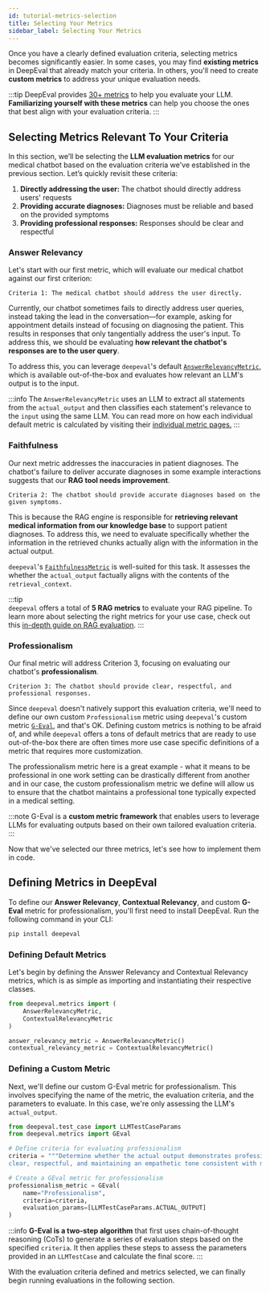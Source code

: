 ```yaml
---
id: tutorial-metrics-selection
title: Selecting Your Metrics
sidebar_label: Selecting Your Metrics
---
```


Once you have a clearly defined evaluation criteria, selecting metrics becomes significantly easier. In some cases, you may find **existing metrics** in DeepEval that already match your criteria. In others, you'll need to create **custom metrics** to address your unique evaluation needs.

:::tip
DeepEval provides [30+ metrics](/docs/metrics-introduction) to help you evaluate your LLM. **Familiarizing yourself with these metrics** can help you choose the ones that best align with your evaluation criteria.
:::

## Selecting Metrics Relevant To Your Criteria

In this section, we’ll be selecting the **LLM evaluation metrics** for our medical chatbot based on the evaluation criteria we've established in the previous section. Let’s quickly revisit these criteria:

1. **Directly addressing the user:** The chatbot should directly address users' requests
2. **Providing accurate diagnoses:** Diagnoses must be reliable and based on the provided symptoms
3. **Providing professional responses:** Responses should be clear and respectful

### Answer Relevancy

Let's start with our first metric, which will evaluate our medical chatbot against our first criterion:

```
Criteria 1: The medical chatbot should address the user directly.
```

Currently, our chatbot sometimes fails to directly address user queries, instead taking the lead in the conversation—for example, asking for appointment details instead of focusing on diagnosing the patient. This results in responses that only tangentially address the user's input. To address this, we should be evaluating **how relevant the chatbot's responses are to the user query**.

To address this, you can leverage `deepeval`'s default [`AnswerRelevancyMetric`](/docs/metrics-answer-relevancy), which is available out-of-the-box and evaluates how relevant an LLM's output is to the input.

:::info
The `AnswerRelevancyMetric` uses an LLM to extract all statements from the `actual_output` and then classifies each statement's relevance to the `input` using the same LLM. You can read more on how each individual default metric is calculated by visiting their [individual metric pages.](/docs/metrics-answer-relevancy#how-is-it-calculated)
:::

### Faithfulness

Our next metric addresses the inaccuracies in patient diagnoses. The chatbot's failure to deliver accurate diagnoses in some example interactions suggests that our **RAG tool needs improvement**.

```
Criteria 2: The chatbot should provide accurate diagnoses based on the given symptoms.
```

This is because the RAG engine is responsible for **retrieving relevant medical information from our knowledge base** to support patient diagnoses. To address this, we need to evaluate specifically whether the information in the retrieved chunks actually align with the information in the actual output.

`deepeval`'s [`FaithfulnessMetric`](/docs/metrics-faithfulness) is well-suited for this task. It assesses the whether the `actual_output` factually aligns with the contents of the `retrieval_context`.

:::tip  
`deepeval` offers a total of **5 RAG metrics** to evaluate your RAG pipeline. To learn more about selecting the right metrics for your use case, check out this [in-depth guide on RAG evaluation](/guides/guides-rag-evaluation).
:::

### Professionalism

Our final metric will address Criterion 3, focusing on evaluating our chatbot's **professionalism**.

```
Criterion 3: The chatbot should provide clear, respectful, and professional responses.
```

Since `deepeval` doesn't natively support this evaluation criteria, we'll need to define our own custom `Professionalism` metric using `deepeval`'s custom metric [`G-Eval`](/docs/metrics-llm-evals), and that's OK. Defining custom metrics is nothing to be afraid of, and while `deepeval` offers a tons of default metrics that are ready to use out-of-the-box there are often times more use case specific definitions of a metric that requires more customization.

The professionalism metric here is a great example - what it means to be professional in one work setting can be drastically different from another and in our case, the custom professionalism metric we define will allow us to ensure that the chatbot maintains a professional tone typically expected in a medical setting.

:::note
G-Eval is a **custom metric framework** that enables users to leverage LLMs for evaluating outputs based on their own tailored evaluation criteria.
:::

Now that we've selected our three metrics, let's see how to implement them in code.

## Defining Metrics in DeepEval

To define our **Answer Relevancy**, **Contextual Relevancy**, and custom **G-Eval** metric for professionalism, you'll first need to install DeepEval. Run the following command in your CLI:

```bash
pip install deepeval
```

### Defining Default Metrics

Let's begin by defining the Answer Relevancy and Contextual Relevancy metrics, which is as simple as importing and instantiating their respective classes.

```python
from deepeval.metrics import (
    AnswerRelevancyMetric,
    ContextualRelevancyMetric
)

answer_relevancy_metric = AnswerRelevancyMetric()
contextual_relevancy_metric = ContextualRelevancyMetric()
```

### Defining a Custom Metric

Next, we'll define our custom G-Eval metric for professionalism. This involves specifying the name of the metric, the evaluation criteria, and the parameters to evaluate. In this case, we're only assessing the LLM's `actual_output`.

```python
from deepeval.test_case import LLMTestCaseParams
from deepeval.metrics import GEval

# Define criteria for evaluating professionalism
criteria = """Determine whether the actual output demonstrates professionalism by being
clear, respectful, and maintaining an empathetic tone consistent with medical interactions."""

# Create a GEval metric for professionalism
professionalism_metric = GEval(
    name="Professionalism",
    criteria=criteria,
    evaluation_params=[LLMTestCaseParams.ACTUAL_OUTPUT]
)
```

:::info
**G-Eval is a two-step algorithm** that first uses chain-of-thought reasoning (CoTs) to generate a series of evaluation steps based on the specified `criteria`. It then applies these steps to assess the parameters provided in an `LLMTestCase` and calculate the final score.
:::

With the evaluation criteria defined and metrics selected, we can finally begin running evaluations in the following section.
